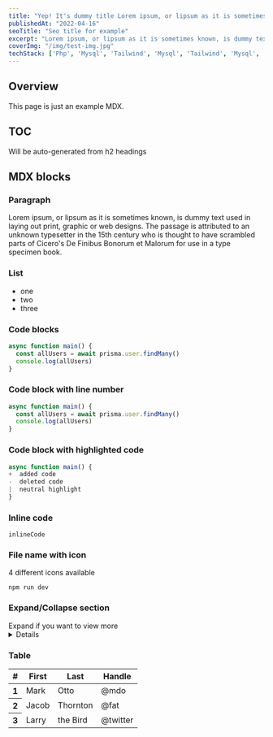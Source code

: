 ```yaml
---
title: "Yep! It's dummy title Lorem ipsum, or lipsum as it is sometimes known, is dummy text "
publishedAt: "2022-04-16"
seoTitle: "Seo title for example"
excerpt: "Lorem ipsum, or lipsum as it is sometimes known, is dummy text used in laying out print, graphic or web designs. The passage is attributed to an unknown typesetter in the 15th century who is thought to have scrambled parts of Cicero's De Finibus Bonorum et Malorum for use in a type specimen book."
coverImg: "/img/test-img.jpg"
techStack: ['Php', 'Mysql', 'Tailwind', 'Mysql', 'Tailwind', 'Mysql', 'Tailwind', 'Mysql', 'Tailwind', 'Mysql', 'Tailwind', 'Mysql', 'Tailwind']
---
```


## Overview

This page is just an example MDX. 

## TOC

Will be auto-generated from h2 headings


## MDX blocks

### Paragraph

Lorem ipsum, or lipsum as it is sometimes known, is dummy text used in laying out print, graphic or web designs. The passage is attributed to an unknown typesetter in the 15th century who is thought to have scrambled parts of Cicero's De Finibus Bonorum et Malorum for use in a type specimen book.


### List
  - one 
  - two
  - three

### Code blocks

```js
async function main() {
  const allUsers = await prisma.user.findMany()
  console.log(allUsers)
}
```





### Code block with line number

```js line-number
async function main() {
  const allUsers = await prisma.user.findMany()
  console.log(allUsers)
}
```

### Code block with highlighted code

```js 
async function main() {
+  added code
-  deleted code
|  neutral highlight
}
```

### Inline code

`inlineCode`

### File name with icon

4 different icons available



<tab>

```
npm run dev
```
</tab>



### Expand/Collapse section

<summary>Expand if you want to view more</summary>
<details>

More :)

</details>

### Table 

  <table>
    <thead>
      <tr>
        <th scope="col">#</th>
        <th scope="col">First</th>
        <th scope="col">Last</th>
        <th scope="col">Handle</th>
      </tr>
    </thead>
    <tbody>
      <tr>
        <th scope="row">1</th>
        <td>Mark</td>
        <td>Otto</td>
        <td>@mdo</td>
      </tr>
      <tr>
        <th scope="row">2</th>
        <td>Jacob</td>
        <td>Thornton</td>
        <td>@fat</td>
      </tr>
      <tr>
        <th scope="row">3</th>
        <td>Larry</td>
        <td>the Bird</td>
        <td>@twitter</td>
      </tr>
    </tbody>
  </table>